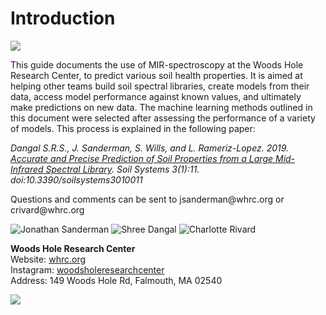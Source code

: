 # Introduction
![](./images/soil-pic.png)

This guide documents the use of MIR-spectroscopy at the Woods Hole Research Center, to predict various soil health properties. It is aimed at helping other teams build soil spectral libraries, create models from their data, access model performance against known values, and ultimately make predictions on new data. The machine learning methods outlined in this document were selected after assessing the performance of a variety of models. This process is explained in the following paper: 

*Dangal S.R.S., J. Sanderman, S. Wills, and L. Rameriz-Lopez. 2019. [Accurate and Precise Prediction of Soil Properties from a Large Mid-Infrared Spectral Library](https://www.mdpi.com/2571-8789/3/1/11). Soil Systems 3(1):11. doi:10.3390/soilsystems3010011*

Questions and comments can be sent to jsanderman@whrc.org or crivard@whrc.org    

![Jonathan Sanderman](./images/jsanderman.png)
![Shree Dangal](./images/sdangal.png)
![Charlotte Rivard](./images/crivard.png)

**Woods Hole Research Center**    
Website: [whrc.org](https://whrc.org/)    
Instagram: [woodsholeresearchcenter](https://www.instagram.com/woodsholeresearchcenter/)    
Address: 149 Woods Hole Rd, Falmouth, MA 02540      

![](./images/logo2.png)

